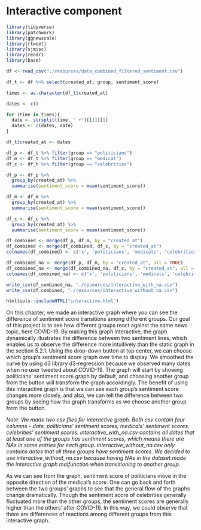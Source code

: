 # Interactive component


```r
library(tidyverse)
library(patchwork)
library(ggnewscale)
library(rtweet)
library(sjmisc)
library(readr)
library(base)
```

```r
df <- read_csv("./resources/data_combined_filtered_sentiment.csv")
```

```r
df_t <- df %>% select(created_at, group, sentiment_score)
```

```r
times <- as.character(df_t$created_at)

dates <- c()

for (time in times){
  date <- strsplit(time, " +")[[1]][1]
  dates <- c(dates, date)
}

df_t$created_at <- dates
```

```r
df_p <- df_t %>% filter(group == "politicians") 
df_m <- df_t %>% filter(group == "medical")
df_c <- df_t %>% filter(group == "celebrities")

df_p <- df_p %>%
  group_by(created_at) %>%
  summarise(sentiment_score = mean(sentiment_score))

df_m <- df_m %>%
  group_by(created_at) %>%
  summarise(sentiment_score = mean(sentiment_score))

df_c <- df_c %>%
  group_by(created_at) %>%
  summarise(sentiment_score = mean(sentiment_score))

df_combined <- merge(df_p, df_m, by = "created_at")
df_combined <- merge(df_combined, df_c, by = "created_at")
colnames(df_combined) <- c('x', 'politicians', 'medicals', 'celebrities')

df_combined_na <- merge(df_p, df_m, by = "created_at", all = TRUE)
df_combined_na <- merge(df_combined_na, df_c, by = "created_at", all = TRUE)
colnames(df_combined_na) <- c('x', 'politicians', 'medicals', 'celebrities')

write_csv(df_combined_na, "./resources/interactive_with_na.csv")
write_csv(df_combined, "./resources/interactive_without_na.csv")
```

```r
htmltools::includeHTML("interactive.html")
```


On this chapter, we made an interactive graph where you can see the difference of sentiment score transitions among different groups. Our goal of this project is to see how different groups react against the same news topic, here COVID-19. By making this graph interactive, the graph dynamically illustrates the difference between two sentiment lines, which enables us to observe the difference more intuitively than the static graph in the section 5.2.1. Using the drop-down button at top center, we can choose which group's sentiment score graph over time to display. We smoothed the curve by using d3 library d3-regression because we observed many dates when no user tweeted about COVID-19. The graph will start by showing politicians' sentiment score graph by default, and choosing another group from the button will transform the graph accordingly. The benefit of using this interactive graph is that we can see each group's sentiment score changes more closely, and also, we can tell the difference between two groups by seeing how the graph transforms as we choose another group from the button.

*Note: We made two csv files for interactive graph. Both csv contain four columns - date, politicians' sentiment scores, medicals' sentiment scores, celebrities' sentiment scores. interactive_with_na.csv contains all dates that at least one of the groups has sentiment scores, which means there are NAs in some entries for each group. interactive_without_na.csv only contains dates that all three groups have sentiment scores. We decided to use interactive_without_na.csv because having NAs in the dataset made the interactive graph malfunction when transitioning to another group.*

As we can see from the graph, sentiment score of politicians move in the opposite direction of the medical's score. One can go back and forth between the two groups' graphs to see that the general flow of the graphs change dramatically. Though the sentiment score of celebrities generally fluctuated more than the other groups, the sentiment scores are generally higher than the others' after COVID-19. In this way, we could observe that there are differences of reactions among different groups from this interactive graph.












